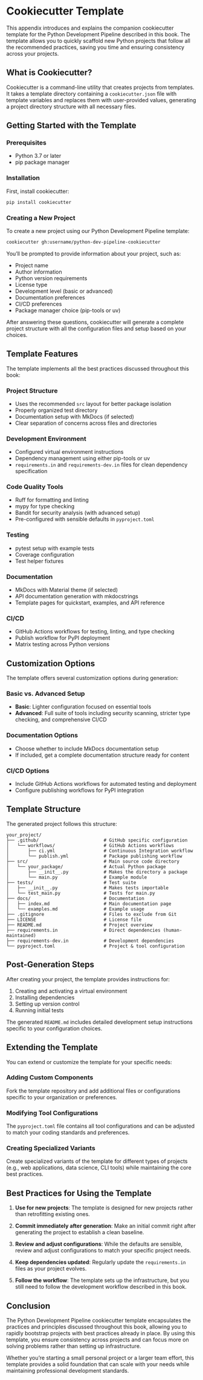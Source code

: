 # Cookiecutter Template

This appendix introduces and explains the companion cookiecutter template for the Python Development Pipeline described in this book. The template allows you to quickly scaffold new Python projects that follow all the recommended practices, saving you time and ensuring consistency across your projects.

## What is Cookiecutter?

Cookiecutter is a command-line utility that creates projects from templates. It takes a template directory containing a `cookiecutter.json` file with template variables and replaces them with user-provided values, generating a project directory structure with all necessary files.

## Getting Started with the Template

### Prerequisites

- Python 3.7 or later
- pip package manager

### Installation

First, install cookiecutter:

```bash
pip install cookiecutter
```

### Creating a New Project

To create a new project using our Python Development Pipeline template:

```bash
cookiecutter gh:username/python-dev-pipeline-cookiecutter
```

You'll be prompted to provide information about your project, such as:

- Project name
- Author information
- Python version requirements
- License type
- Development level (basic or advanced)
- Documentation preferences
- CI/CD preferences
- Package manager choice (pip-tools or uv)

After answering these questions, cookiecutter will generate a complete project structure with all the configuration files and setup based on your choices.

## Template Features

The template implements all the best practices discussed throughout this book:

### Project Structure

- Uses the recommended `src` layout for better package isolation
- Properly organized test directory
- Documentation setup with MkDocs (if selected)
- Clear separation of concerns across files and directories

### Development Environment

- Configured virtual environment instructions
- Dependency management using either pip-tools or uv
- `requirements.in` and `requirements-dev.in` files for clean dependency specification

### Code Quality Tools

- Ruff for formatting and linting
- mypy for type checking
- Bandit for security analysis (with advanced setup)
- Pre-configured with sensible defaults in `pyproject.toml`

### Testing

- pytest setup with example tests
- Coverage configuration
- Test helper fixtures

### Documentation

- MkDocs with Material theme (if selected)
- API documentation generation with mkdocstrings
- Template pages for quickstart, examples, and API reference

### CI/CD

- GitHub Actions workflows for testing, linting, and type checking
- Publish workflow for PyPI deployment
- Matrix testing across Python versions

## Customization Options

The template offers several customization options during generation:

### Basic vs. Advanced Setup

- **Basic**: Lighter configuration focused on essential tools
- **Advanced**: Full suite of tools including security scanning, stricter type checking, and comprehensive CI/CD

### Documentation Options

- Choose whether to include MkDocs documentation setup
- If included, get a complete documentation structure ready for content

### CI/CD Options

- Include GitHub Actions workflows for automated testing and deployment
- Configure publishing workflows for PyPI integration

## Template Structure

The generated project follows this structure:

```
your_project/
├── .github/                        # GitHub specific configuration
│   └── workflows/                  # GitHub Actions workflows
│       ├── ci.yml                  # Continuous Integration workflow
│       └── publish.yml             # Package publishing workflow
├── src/                            # Main source code directory
│   └── your_package/               # Actual Python package
│       ├── __init__.py             # Makes the directory a package
│       └── main.py                 # Example module
├── tests/                          # Test suite
│   ├── __init__.py                 # Makes tests importable
│   └── test_main.py                # Tests for main.py
├── docs/                           # Documentation
│   ├── index.md                    # Main documentation page
│   └── examples.md                 # Example usage
├── .gitignore                      # Files to exclude from Git
├── LICENSE                         # License file
├── README.md                       # Project overview
├── requirements.in                 # Direct dependencies (human-maintained)
├── requirements-dev.in             # Development dependencies
└── pyproject.toml                  # Project & tool configuration
```

## Post-Generation Steps

After creating your project, the template provides instructions for:

1. Creating and activating a virtual environment
2. Installing dependencies
3. Setting up version control
4. Running initial tests

The generated `README.md` includes detailed development setup instructions specific to your configuration choices.

## Extending the Template

You can extend or customize the template for your specific needs:

### Adding Custom Components

Fork the template repository and add additional files or configurations specific to your organization or preferences.

### Modifying Tool Configurations

The `pyproject.toml` file contains all tool configurations and can be adjusted to match your coding standards and preferences.

### Creating Specialized Variants

Create specialized variants of the template for different types of projects (e.g., web applications, data science, CLI tools) while maintaining the core best practices.

## Best Practices for Using the Template

1. **Use for new projects**: The template is designed for new projects rather than retrofitting existing ones.

2. **Commit immediately after generation**: Make an initial commit right after generating the project to establish a clean baseline.

3. **Review and adjust configurations**: While the defaults are sensible, review and adjust configurations to match your specific project needs.

4. **Keep dependencies updated**: Regularly update the `requirements.in` files as your project evolves.

5. **Follow the workflow**: The template sets up the infrastructure, but you still need to follow the development workflow described in this book.

## Conclusion

The Python Development Pipeline cookiecutter template encapsulates the practices and principles discussed throughout this book, allowing you to rapidly bootstrap projects with best practices already in place. By using this template, you ensure consistency across projects and can focus more on solving problems rather than setting up infrastructure.

Whether you're starting a small personal project or a larger team effort, this template provides a solid foundation that can scale with your needs while maintaining professional development standards.
